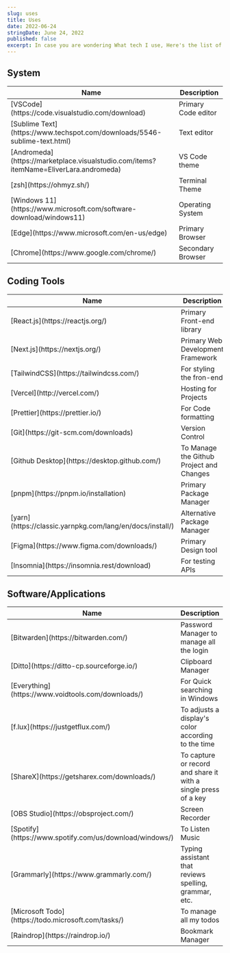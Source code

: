 ```yaml
---
slug: uses
title: Uses
date: 2022-06-24
stringDate: June 24, 2022
published: false
excerpt: In case you are wondering What tech I use, Here's the list of what tech I'm currently using for coding on the daily basis. This list is always changing.
---
```


## System

<table>
  <thead>
    <tr>
      <th>Name</th>
      <th>Description</th>
    </tr>
  </thead>
  <tbody>
    <tr>
      <td>[VSCode](https://code.visualstudio.com/download)</td>
      <td>Primary Code editor</td>
    </tr>
    <tr>
      <td>[Sublime Text](https://www.techspot.com/downloads/5546-sublime-text.html)</td>
      <td>Text editor</td>
    </tr>
    <tr>
      <td>[Andromeda](https://marketplace.visualstudio.com/items?itemName=EliverLara.andromeda)</td>
      <td>VS Code theme</td>
    </tr>
    <tr>
      <td>[zsh](https://ohmyz.sh/)</td>
      <td>Terminal Theme</td>
    </tr>
    <tr>
      <td>[Windows 11](https://www.microsoft.com/software-download/windows11)</td>
      <td>Operating System</td>
    </tr>
    <tr>
      <td>[Edge](https://www.microsoft.com/en-us/edge)</td>
      <td>Primary Browser</td>
    </tr>
    <tr>
      <td>[Chrome](https://www.google.com/chrome/)</td>
      <td>Secondary Browser</td>
    </tr>
  </tbody>
</table>

## Coding Tools

<table>
  <thead>
    <tr>
      <th>Name</th>
      <th>Description</th>
    </tr>
  </thead>
  <tbody>
    <tr>
      <td>[React.js](https://reactjs.org/)</td>
      <td>Primary Front-end library</td>
    </tr>
    <tr>
      <td>[Next.js](https://nextjs.org/)</td>
      <td>Primary Web Development Framework</td>
    </tr>
    <tr>
      <td>[TailwindCSS](https://tailwindcss.com/)</td>
      <td>For styling the fron-end</td>
    </tr>
    <tr>
      <td>[Vercel](http://vercel.com/)</td>
      <td>Hosting for Projects</td>
    </tr>
    <tr>
      <td>[Prettier](https://prettier.io/)</td>
      <td>For Code formatting</td>
    </tr>
    <tr>
      <td>[Git](https://git-scm.com/downloads)</td>
      <td>Version Control</td>
    </tr>
    <tr>
      <td>[Github Desktop](https://desktop.github.com/)</td>
      <td>To Manage the Github Project and Changes</td>
    </tr>
      <tr>
      <td>[pnpm](https://pnpm.io/installation)</td>
      <td>Primary Package Manager</td>
    </tr>
    <tr>
      <td>[yarn](https://classic.yarnpkg.com/lang/en/docs/install/)</td>
      <td>Alternative Package Manager</td>
    </tr>
    <tr>
      <td>[Figma](https://www.figma.com/downloads/)</td>
      <td>Primary Design tool</td>
    </tr>
    <tr>
      <td>[Insomnia](https://insomnia.rest/download)</td>
      <td>For testing APIs</td>
    </tr>
  </tbody>
</table>

## Software/Applications

<table>
  <thead>
    <tr>
      <th>Name</th>
      <th>Description</th>
    </tr>
  </thead>
  <tbody>
    <tr>
      <td>[Bitwarden](https://bitwarden.com/)</td>
      <td>Password Manager to manage all the login</td>
    </tr>
    <tr>
      <td>[Ditto](https://ditto-cp.sourceforge.io/)</td>
      <td>Clipboard Manager</td>
    </tr>
    <tr>
      <td>[Everything](https://www.voidtools.com/downloads/)</td>
      <td>For Quick searching in Windows</td>
    </tr>
    <tr>
      <td>[f.lux](https://justgetflux.com/)</td>
      <td>To adjusts a display's color according to the time</td>
    </tr>
    <tr>
      <td>[ShareX](https://getsharex.com/downloads/)</td>
      <td>To capture or record and share it with a single press of a key</td>
    </tr>
    <tr>
      <td>[OBS Studio](https://obsproject.com/)</td>
      <td>Screen Recorder</td>
    </tr>
    <tr>
      <td>[Spotify](https://www.spotify.com/us/download/windows/)</td>
      <td>To Listen Music</td>
    </tr>
    <tr>
      <td>[Grammarly](https://www.grammarly.com/)</td>
      <td>Typing assistant that reviews spelling, grammar, etc.</td>
    </tr>
    <tr>
      <td>[Microsoft Todo](https://todo.microsoft.com/tasks/)</td>
      <td>To manage all my todos</td>
    </tr>
    <tr>
      <td>[Raindrop](https://raindrop.io/)</td>
      <td>Bookmark Manager</td>
    </tr>
  </tbody>
</table>
